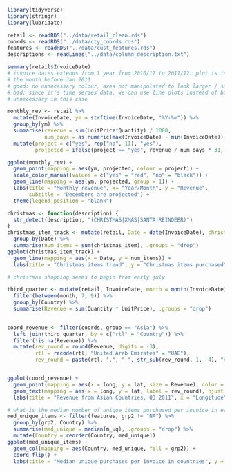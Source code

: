 ```{r}
library(tidyverse)
library(stringr)
library(lubridate)

retail <- readRDS("../data/retail_clean.rds")
coords <- readRDS("../data/cty_coords.rds")
features <- readRDS("../data/cust_features.rds")
descriptions <- readLines("../data/column_description.txt")
```
```{r fig.height = 5, fig.width = 7, fig.align = "center"}
summary(retail$InvoiceDate) 
# invoice dates extends from 1 year from 2010/12 to 2011/12. plot is inaccurate because it omits 
# the month before Jan 2011. 
# good: no unnecessary colour, axes not manipulated to look larger / smaller
# bad: since it's time series data, we can use line plots instead of barplot. bars may be considered
# unnecessary in this case 

monthly_rev <- retail %>%
  mutate(InvoiceDate, ym = strftime(InvoiceDate, "%Y-%m")) %>%
  group_by(ym) %>% 
  summarise(revenue = sum(UnitPrice*Quantity) / 1000, 
            num_days = as.numeric(max(InvoiceDate) - min(InvoiceDate)), .groups = "drop") %>%
  mutate(project = c("yes", rep("no", 11), "yes"), 
         projected = ifelse(project == "yes", revenue / num_days * 31, revenue))

ggplot(monthly_rev) +
  geom_point(mapping = aes(ym, projected, colour = project)) + 
  scale_color_manual(values = c("yes" = "red", "no" = "black")) +
  geom_line(mapping = aes(ym, projected, group = 1)) + 
  labs(title = "Monthly revenue", x= "Year/Month", y = "Revenue", 
       subtitle = "Decembers are projected") +
  theme(legend.position = "blank")

```
```{r fig.height = 5, fig.width = 7, fig.align = "center"}
christmas <- function(description) {
  str_detect(description, "(CHRISTMAS|XMAS|SANTA|REINDEER)")
}
christmas_item_track <- mutate(retail, Date = date(InvoiceDate), christmas_item = ifelse(christmas(Description), 1, 0)) %>%
  group_by(Date) %>%
  summarise(num_items = sum(christmas_item), .groups = "drop")
ggplot(christmas_item_track) + 
  geom_line(mapping = aes(x = Date, y = num_items)) +
  labs(title = "Christmas items trend", y = "Christmas items purchased")

# christmas shopping seems to begin from early july
```
```{r fig.height = 5, fig.width = 10, fig.align = "center"}
third_quarter <- mutate(retail, InvoiceDate, month = month(InvoiceDate)) %>%
  filter(between(month, 7, 9)) %>%
  group_by(Country) %>%
  summarise(Revenue = sum(Quantity * UnitPrice), .groups = "drop")
  

coord_revenue <- filter(coords, group == "Asia") %>%
  left_join(third_quarter, by = c("rtl" = "Country")) %>%
  filter(!is.na(Revenue)) %>%
  mutate(rev_round = round(Revenue, digits = -3),
         rtl = recode(rtl, "United Arab Emirates" = "UAE"), 
         rev_round = paste(rtl, ",", " ", str_sub(rev_round, 1, -4), "K", sep = ""))


ggplot(coord_revenue) + 
  geom_point(mapping = aes(x = long, y = lat, size = Revenue), color = "blue2") +
  geom_text(mapping = aes(x = long, y = lat, label = rev_round), hjust = c(c(1.2, -.2, 1.1, -.1, -.2))) + 
  labs(title = "Revenue from Asian Countries, Q3 2011", x = "Longitude", y = "Latitude") 
```
```{r fig.height = 5, fig.width = 11, fig.align = "center"}
# what is the median number of unique items purchased per invoice in every grp? 
med_unique_items <- filter(features, grp2 != "NA") %>%
  group_by(grp2, Country) %>%
  summarise(med_unique = median(m_uq), .groups = "drop") %>%
  mutate(Country = reorder(Country, med_unique))
ggplot(med_unique_items) +
  geom_col(mapping = aes(Country, med_unique, fill = grp2)) + 
  coord_flip() +
  labs(title = "Median unique purchases per invoice in countries", y = "Median unique purchases per invoice")
 
```



